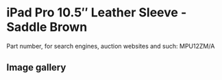 
# iPad Pro 10.5″ Leather Sleeve - Saddle Brown

Part number, for search engines, auction websites and such: MPU12ZM/A

## Image gallery

<div style={{ width: "768px" }}>
  <GalleryComponent
    images={[
      {
        original: "/everysource/MPU12.webp",
        thumbnail: "/everypreview/MPU12.webp",
      },
      {
        original: "/everysource/MPU12_AV2.webp",
        thumbnail: "/everypreview/MPU12_AV2.webp",
      },
      {
        original: "/everysource/MPU12_AV3.webp",
        thumbnail: "/everypreview/MPU12_AV3.webp",
      }
    ]}
  />
</div>